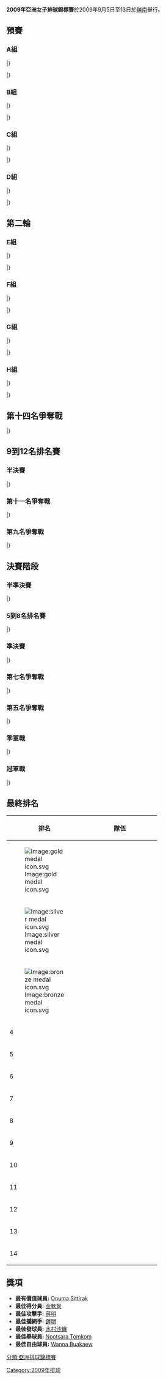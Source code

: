 {{Infobox FIVB tournament
| competition  = 亞洲女子排球錦標賽
| continent    = 亞洲
| gender       = Women
| year         = 2009
| logo         = 2009年亞洲女子排球錦標賽logo.jpg
| size         = 250px
| caption      = 
| host         = {{flag|VIE}}
| dates        = 9月5日–13日
| teams        = 14
| venues       = 1
| cities       = 1
| champions    = THA
| title_number = 1
| mvp          = {{flagicon|THA}} [[Onuma_Sittirak|Onuma Sittirak]]
| website      = 
| last         = 2007年亞洲女子排球錦標賽
| next         = 2011年亞洲女子排球錦標賽
}}
'''2009年亞洲女子排球錦標賽'''於2009年9月5日至13日於[[越南|越南]]舉行。

==預賽==
===A組===
{{Vb cl2 header}}
{{Vb cl2 team |p=1 |t={{vbw|VIE}} |mw=3 |ml=0 |spw=225 |spl=138 |sw=9 |sl=0 |bc=#ccffcc}}
{{Vb cl2 team |p=2 |t={{vbw|IRI}} |mw=2 |ml=1 |spw=215 |spl=213 |sw=6 |sl=4 |bc=#ccffcc}}
{{Vb cl2 team |p=3 |t={{vbw|AUS}} |mw=1 |ml=2 |spw=199 |spl=206 |sw=4 |sl=6}}
{{Vb cl2 team |p=4 |t={{vbw|SRI}} |mw=0 |ml=3 |spw=145 |spl=227 |sw=0 |sl=9}}
|}

{{Vb res start 5}}
{{Vb res 5|9月5日|16:00|'''{{vbw-rt|IRI}}'''|3–0|{{vbw|SRI}}|25–18|25–15|27–25|||77–58|[http://images.sport.org.cn/File/2009/09/05/2150441864.pdf P2]}}
{{Vb res 5|9月5日|19:00|'''{{vbw-rt|VIE}}'''|3–0|{{vbw|AUS}}|25–11|25–14|25–19|||75–44|[http://images.sport.org.cn/File/2009/09/06/1120029682.pdf P2]}}
{{Vb res 5|9月6日|10:00|'''{{vbw-rt|AUS}}'''|3–0|{{vbw|SRI}}|25–16|25–10|25–10|||75–36|[http://images.sport.org.cn/File/2009/09/06/1555541308.pdf P2]}}
{{Vb res 5|9月6日|20:00|'''{{vbw-rt|VIE}}'''|3–0|{{vbw|IRI}}|25–11|25–18|25–14|||75–43|[http://images.sport.org.cn/File/2009/09/07/0946547386.pdf P2]}}
{{Vb res 5|9月7日|12:00|'''{{vbw-rt|IRI}}'''|3–1|{{vbw|AUS}}|25–21|25–18|20–25|25–16||95–80|[http://images.sport.org.cn/File/2009/09/07/2314063493.pdf P2]}}
{{Vb res 5|9月7日|18:00|{{vbw-rt|SRI}}|0–3|'''{{vbw|VIE}}'''|13–25|17–25|21–25|||51–75|[http://images.sport.org.cn/File/2009/09/07/2312463829.pdf P2]}}
|}

===B組===
{{Vb cl2 header}}
{{Vb cl2 team |p=1 |t={{vbw|JPN}} |mw=2 |ml=0 |spw=150 |spl=63 |sw=6 |sl=0 |bc=#ccffcc}}
{{Vb cl2 team |p=2 |t={{vbw|TPE}} |mw=1 |ml=1 |spw=107 |spl=122 |sw=3 |sl=3 |bc=#ccffcc}}
{{Vb cl2 team |p=3 |t={{vbw|UZB}} |mw=0 |ml=2 |spw=78 |spl=150 |sw=0 |sl=6}}
|}

{{Vb res start 5}}
{{Vb res 5|9月5日|21:00|'''{{vbw-rt|JPN}}'''|3–0|{{vbw|TPE}}|25–13|25–10|25–9|||75–32|[http://images.sport.org.cn/File/2009/09/06/1126559599.pdf P2]}}
{{Vb res 5|9月6日|14:00|{{vbw-rt|UZB}}|0–3|'''{{vbw|JPN}}'''|7–25|18–25|6–25|||31–75|[http://images.sport.org.cn/File/2009/09/07/0947575784.pdf P2]}}
{{Vb res 5|9月7日|10:00|'''{{vbw-rt|TPE}}'''|3–0|{{vbw|UZB}}|25–19|25–7|25–21|||75–47|[http://images.sport.org.cn/File/2009/09/07/2314362456.pdf P2]}}
|}

===C組===
{{Vb cl2 header}}
{{Vb cl2 team |p=1 |t={{vbw|CHN}} |mw=2 |ml=0 |spw=150 |spl=74 |sw=6 |sl=0 |bc=#ccffcc}}
{{Vb cl2 team |p=2 |t={{vbw|KAZ}} |mw=1 |ml=1 |spw=125 |spl=115 |sw=3 |sl=3 |bc=#ccffcc}}
{{Vb cl2 team |p=3 |t={{vbw|HKG}} |mw=0 |ml=2 |spw=64 |spl=150 |sw=0 |sl=6}}
|}

{{Vb res start 5}}
{{Vb res 5|9月5日|14:00|'''{{vbw-rt|CHN}}'''|3–0|{{vbw|KAZ}}|25–14|25–17|25–19|||75–50|[http://images.sport.org.cn/File/2009/09/05/2149305176.pdf P2]}}
{{Vb res 5|9月6日|16:00|{{vbw-rt|HKG}}|0–3|'''{{vbw|KAZ}}'''|9–25|15–25|16–25|||40–75|[http://images.sport.org.cn/File/2009/09/07/0947429723.pdf P2]}}
{{Vb res 5|9月7日|14:00|'''{{vbw-rt|CHN}}'''|3–0|{{vbw|HKG}}|25–7|25–8|25–9|||75–24|[http://images.sport.org.cn/File/2009/09/07/2313378961.pdf P2]}}
|}

===D組===
{{Vb cl2 header}}
{{Vb cl2 team |p=1 |t={{vbw|KOR}} |mw=3 |ml=0 |spw=258 |spl=206 |sw=9 |sl=2 |bc=#ccffcc}}
{{Vb cl2 team |p=2 |t={{vbw|THA}} |mw=2 |ml=1 |spw=256 |spl=183 |sw=8 |sl=3 |bc=#ccffcc}}
{{Vb cl2 team |p=3 |t={{vbw|IND}} |mw=1 |ml=2 |spw=197 |spl=249 |sw=3 |sl=8}}
{{Vb cl2 team |p=4 |t={{vbw|INA}} |mw=0 |ml=3 |spw=183 |spl=256 |sw=2 |sl=9}}
|}

{{Vb res start 5}}
{{Vb res 5|9月5日|10:00|{{vbw-rt|INA}}|0–3|'''{{vbw|KOR}}'''|14–25|15–25|18–25|||47–75|[http://images.sport.org.cn/File/2009/09/05/2147113769.pdf P2]}}
{{Vb res 5|9月5日|12:00|{{vbw-rt|IND}}|0–3|'''{{vbw|THA}}'''|10–25|15–25|13–25|||38–75|[http://images.sport.org.cn/File/2009/09/05/2148313620.pdf P2]}}
{{Vb res 5|9月6日|12:00|'''{{vbw-rt|IND}}'''|3–2|{{vbw|INA}}|17–25|24–26|25–22|25–17|15–8|106–98|[http://images.sport.org.cn/File/2009/09/06/1556245098.pdf P2]}}
{{Vb res 5|9月6日|18:00|{{vbw-rt|THA}}|2–3|'''{{vbw|KOR}}'''|23–25|21–25|25–19|25–23|12–15|106–107|[http://images.sport.org.cn/File/2009/09/07/0947197139.pdf P2]}}
{{Vb res 5|9月7日|16:00|{{vbw-rt|INA}}|0–3|'''{{vbw|THA}}'''|8–25|11–25|19–25|||38–75|[http://images.sport.org.cn/File/2009/09/07/2313154857.pdf P2]}}
{{Vb res 5|9月7日|20:00|'''{{vbw-rt|KOR}}'''|3–0|{{vbw|IND}}|25–9|26–24|25–20|||76–53|[http://images.sport.org.cn/File/2009/09/07/2312129785.pdf P2]}}
|}

==第二輪==


===E組===
{{Vb cl2 header}}
{{Vb cl2 team |p=1 |t={{vbw|CHN}} |mw=3 |ml=0 |spw=225 |spl=127 |sw=9 |sl=0 |bc=#ccffcc}}
{{Vb cl2 team |p=2 |t={{vbw|KAZ}} |mw=2 |ml=1 |spw=225 |spl=195 |sw=6 |sl=4 |bc=#ccffcc}}
{{Vb cl2 team |p=3 |t={{vbw|VIE}} |mw=1 |ml=2 |spw=192 |spl=218 |sw=4 |sl=6 |bc=#ccffcc}}
{{Vb cl2 team |p=4 |t={{vbw|IRI}} |mw=0 |ml=3 |spw=123 |spl=225 |sw=0 |sl=9 |bc=#ccffcc}}
|}

{{Vb res start 5}}
{{Vb res 5|9月9日|14:00|'''{{vbw-rt|CHN}}'''|3–0|{{vbw|IRI}}|25–11|25–18|25–11|||75–40|[http://images.sport.org.cn/File/2009/09/10/1306302478.pdf P2]}}
{{Vb res 5|9月9日|18:00|{{vbw-rt|VIE}}|1–3|'''{{vbw|KAZ}}'''|13–25|25–27|25–23|17–25||80–100|[http://images.sport.org.cn/File/2009/09/10/1306474964.pdf P2]}}
{{Vb res 5|9月10日|18:00|{{vbw-rt|IRI}}|0–3|'''{{vbw|KAZ}}'''|16–25|9–25|15–25|||40–75|[http://images.sport.org.cn/File/2009/09/11/1119315710.pdf P2]}}
{{Vb res 5|9月10日|20:00|{{vbw-rt|VIE}}|0–3|'''{{vbw|CHN}}'''|15–25|10–25|12–25|||37–75|[http://images.sport.org.cn/File/2009/09/11/0958177572.pdf P2]}}
|}

===F組===
{{Vb cl2 header}}
{{Vb cl2 team |p=1 |t={{vbw|JPN}} |mw=3 |ml=0 |spw=248 |spl=162 |sw=9 |sl=1 |bc=#ccffcc}}
{{Vb cl2 team |p=2 |t={{vbw|KOR}} |mw=2 |ml=1 |spw=261 |spl=255 |sw=7 |sl=5 |bc=#ccffcc}}
{{Vb cl2 team |p=3 |t={{vbw|THA}} |mw=1 |ml=2 |spw=232 |spl=220 |sw=5 |sl=6 |bc=#ccffcc}}
{{Vb cl2 team |p=4 |t={{vbw|TPE}} |mw=0 |ml=3 |spw=121 |spl=225 |sw=0 |sl=9 |bc=#ccffcc}}
|}

{{Vb res start 5}}
{{Vb res 5|9月9日|16:00|'''{{vbw-rt|JPN}}'''|3–0|{{vbw|THA}}|25–16|25–15|25–20|||75–51|[http://images.sport.org.cn/File/2009/09/10/1307127559.pdf P2]}}
{{Vb res 5|9月9日|20:00|'''{{vbw-rt|KOR}}'''|3–0|{{vbw|TPE}}|25–14|25–16|25–21|||75–51|[http://images.sport.org.cn/File/2009/09/10/1307443113.pdf P2]}}
{{Vb res 5|9月10日|14:00|'''{{vbw-rt|JPN}}'''|3–1|{{vbw|KOR}}|25–13|23–25|25–20|25–21||98–79|[http://images.sport.org.cn/File/2009/09/11/0957239724.pdf P2]}}
{{Vb res 5|9月10日|16:00|{{vbw-rt|TPE}}|0–3|'''{{vbw|THA}}'''|16–25|9–25|13–25|||38–75|[http://images.sport.org.cn/File/2009/09/11/0957475336.pdf P2]}}
|}

===G組===
{{Vb cl2 header}}
{{Vb cl2 team |p=1 |t={{vbw|AUS}} |mw=2 |ml=0 |spw=179 |spl=135 |sw=6 |sl=2 |bc=#dfefff}}
{{Vb cl2 team |p=2 |t={{vbw|HKG}} |mw=1 |ml=1 |spw=178 |spl=177 |sw=5 |sl=3 |bc=#dfefff}}
{{Vb cl2 team |p=3 |t={{vbw|SRI}} |mw=0 |ml=2 |spw=109 |spl=154 |sw=0 |sl=6}}
|}

{{Vb res start 5}}
{{Vb res 5|9月9日|10:00|'''{{vbw-rt|HKG}}'''|3–0|{{vbw|SRI}}|26–24|25–23|28–26|||79–73|[http://images.sport.org.cn/File/2009/09/10/1305438970.pdf P2]}}
{{Vb res 5|9月10日|10:00|'''{{vbw-rt|AUS}}'''|3–2|{{vbw|HKG}}|25–23|25–14|18–25|21–25|15–12|104–99|[http://images.sport.org.cn/File/2009/09/10/1514217583.pdf P2]}}
|}

===H組===
{{Vb cl2 header}}
{{Vb cl2 team |p=1 |t={{vbw|IND}} |mw=2 |ml=0 |spw=216 |spl=198 |sw=6 |sl=4 |bc=#dfefff}}
{{Vb cl2 team |p=2 |t={{vbw|UZB}} |mw=1 |ml=1 |spw=216 |spl=217 |sw=5 |sl=5 |bc=#dfefff}}
{{Vb cl2 team |p=3 |t={{vbw|INA}} |mw=0 |ml=2 |spw=205 |spl=222 |sw=4 |sl=6}}
|}

{{Vb res start 5}}
{{Vb res 5|09 Sep|12:00|'''{{vbw-rt|UZB}}'''|3–2|{{vbw|INA}}|33–35|25–21|18–25|25–13|15–13|116–107|[http://images.sport.org.cn/File/2009/09/10/1306119812.pdf P2]}}
{{Vb res 5|10 Sep|12:00|{{vbw-rt|UZB}}|2–3|'''{{vbw|IND}}'''|25–19|17–25|25–22|16–25|17–19|100–110|[http://images.sport.org.cn/File/2009/09/11/1506549674.pdf P2]}}
|}


==第十四名爭奪戰==
{{Vb res start 5}}
{{Vb res 5|9月13日|10:00|{{vbw-rt|SRI}}|1–3|'''{{vbw|INA}}'''|17–25|25–22|17–25|18–25||77–97|[http://images.sport.org.cn/File/2009/09/13/1311297761.pdf P2]}}
|}

==9到12名排名賽==
{{Round4-with third
|RD1=9到12名排名賽
|RD2=第九名爭奪戰
|Consol=第十一名爭奪戰
<!--Date-Place|Team 1|Score 1|Team 2|Score 2 -->
|9月11日 – [[河內市|河內市]]|'''{{vbw|AUS}}'''|'''3'''|{{vbw|UZB}}|0
|9月11日 – [[河內市|河內市]]|{{vbw|IND}}|2|'''{{vbw|HKG}}'''|'''3'''
|9月12日 – [[河內市|河內市]]|'''{{vbw|AUS}}'''|'''3'''|{{vbw|HKG}}|0
|9月12日 – [[河內市|河內市]]|{{vbw|UZB}}|0|'''{{vbw|IND}}'''|'''3'''
}}

===半決賽===
{{Vb res start 5}}
{{Vb res 5|9月11日|10:00|'''{{vbw-rt|AUS}}'''|3–0|{{vbw|UZB}}|25–18|25–19|25–14|||75–51|[http://images.sport.org.cn/File/2009/09/11/1507127888.pdf P2]}}
{{Vb res 5|9月11日|12:00|{{vbw-rt|IND}}|2–3|'''{{vbw|HKG}}'''|22–25|17–25|25–21|25–15|12–15|101–101|[http://images.sport.org.cn/File/2009/09/11/1620076501.pdf P2]}}
|}

===第十一名爭奪戰===
{{Vb res start 5}}
{{Vb res 5|9月12日|10:00|{{vbw-rt|UZB}}|0–3|'''{{vbw|IND}}'''|21–25|16–25|15–25|||52–75|[http://images.sport.org.cn/File/2009/09/12/1416389748.pdf P2]}}
|}

===第九名爭奪戰===
{{Vb res start 5}}
{{Vb res 5|9月12日|12:00|'''{{vbw-rt|AUS}}'''|3–0|{{vbw|HKG}}|25–23|25–18|25–11|||75–52|[http://images.sport.org.cn/File/2009/09/12/1926254670.pdf P2]}}
|}


==決賽階段==
{{Round8-with third
|RD1=半準決賽
|RD2=準決賽
|RD3=決賽
|Consol=季軍戰
<!--Date-Place|Team 1|Score 1|Team 2|Score 2 -->
|9月11日 – [[河內市|河內市]]|'''{{vbw|CHN}}'''|'''3'''|{{vbw|TPE}}|0
|9月11日 – [[河內市|河內市]]|'''{{vbw|KOR}}'''|'''3'''|{{vbw|VIE}}|0
|9月11日 – [[河內市|河內市]]|'''{{vbw|JPN}}'''|'''3'''|{{vbw|IRI}}|0
|9月11日 – [[河內市|河內市]]|{{vbw|KAZ}}|1|'''{{vbw|THA}}'''|'''3'''
<!--semi finals  -->
|9月12日 – [[河內市|河內市]]|'''{{vbw|CHN}}'''|'''3'''|{{vbw|KOR}}|1
|9月12日 – [[河內市|河內市]]|{{vbw|JPN}}|1|'''{{vbw|THA}}'''|'''3'''
<!--final  -->
|9月13日 – [[河內市|河內市]]|{{vbw|CHN}}|1|'''{{vbw|THA}}'''|'''3'''
<!--third place -->
|9月13日 – [[河內市|河內市]]|{{vbw|KOR}}|0|'''{{vbw|JPN}}'''|'''3'''
}}

{{Round4-with third
|RD1=5到8名排名賽
|RD2=第五名爭奪戰
|Consol=第七名爭奪戰
<!--Date-Place|Team 1|Score 1|Team 2|Score 2 -->
|9月12日 – [[河內市|河內市]]|'''{{vbw|TPE}}'''|'''3'''|{{vbw|VIE}}|1
|9月12日 – [[河內市|河內市]]|{{vbw|IRI}}|0|'''{{vbw|KAZ}}'''|'''3'''
<!--final  -->
|9月13日 – [[河內市|河內市]]|{{vbw|TPE}}|0|'''{{vbw|KAZ}}'''|'''3'''
<!--third place -->
|9月13日 – [[河內市|河內市]]|'''{{vbw|VIE}}'''|'''3'''|{{vbw|IRI}}|0
}}

===半準決賽===
{{Vb res start 5}}
{{Vb res 5|9月11日|14:00|'''{{vbw-rt|CHN}}'''|3–0|{{vbw|TPE}}|25–16|25–9|25–14|||75–39|[http://images.sport.org.cn/File/2009/09/11/1729337905.pdf P2]}}
{{Vb res 5|9月11日|16:00|'''{{vbw-rt|JPN}}'''|3–0|{{vbw|IRI}}|25–11|25–6|25–7|||75–24|[http://images.sport.org.cn/File/2009/09/11/2325229946.pdf P2]}}
{{Vb res 5|9月11日|18:00|{{vbw-rt|KAZ}}|1–3|'''{{vbw|THA}}'''|25–27|21–25|26–24|22–25||94–101|[http://images.sport.org.cn/File/2009/09/11/2325457810.pdf P2]}}
{{Vb res 5|9月11日|20:00|'''{{vbw-rt|KOR}}'''|3–0|{{vbw|VIE}}|25–20|25–21|25–18|||75–59|[http://images.sport.org.cn/File/2009/09/12/1045249542.pdf P2]}}
|}

===5到8名排名賽===
{{Vb res start 5}}
{{Vb res 5|9月12日|14:00|{{vbw-rt|IRI}}|0–3|'''{{vbw|KAZ}}'''|11–25|20–25|14–25|||45–75|[http://images.sport.org.cn/File/2009/09/12/1927208145.pdf P2]}}
{{Vb res 5|9月12日|18:00|'''{{vbw-rt|TPE}}'''|3–1|{{vbw|VIE}}|23–25|25–20|25–21|25–22||98–88|[http://images.sport.org.cn/File/2009/09/12/2200153363.pdf P2]}}
|}

===準決賽===
{{Vb res start 5}}
{{Vb res 5|9月12日|16:00|{{vbw-rt|JPN}}|1–3|'''{{vbw|THA}}'''|25–20|13–25|23–25|21–25||82–95|[http://images.sport.org.cn/File/2009/09/12/1936475879.pdf P2]}}
{{Vb res 5|9月12日|20:00|'''{{vbw-rt|CHN}}'''|3–1|{{vbw|KOR}}|25–18|25–19|21–25|25–14||96–76|[http://images.sport.org.cn/File/2009/09/13/1029354017.pdf P2]}}
|}

===第七名爭奪戰===
{{Vb res start 5}}
{{Vb res 5|9月13日|15:00|'''{{vbw-rt|VIE}}'''|3–0|{{vbw|IRI}}|25–16|25–16|25–22|||75–54|[http://images.sport.org.cn/File/2009/09/13/1735565676.pdf P2]}}
|}

===第五名爭奪戰===
{{Vb res start 5}}
{{Vb res 5|9月13日|12:30|{{vbw-rt|TPE}}|0–3|'''{{vbw|KAZ}}'''|23–25|21–25|15–25|||59–75|[http://images.sport.org.cn/File/2009/09/13/1736199159.pdf P2]}}
|}

===季軍戰===
{{Vb res start 5}}
{{Vb res 5|9月13日|17:30|{{vbw-rt|KOR}}|0–3|'''{{vbw|JPN}}'''|16–25|15–25|18–25|||49–75|[http://images.sport.org.cn/File/2009/09/14/1732273343.pdf P2]}}
|}

===冠軍戰===
{{Vb res start 5}}
{{Vb res 5|9月13日|20:00|{{vbw-rt|CHN}}|1–3|'''{{vbw|THA}}'''|25–20|19–25|19–25|23–25||86–95|[http://images.sport.org.cn/File/2009/09/14/0911506231.pdf P2]}}
|}

==最終排名==
{{col-begin}}
{{col-2}}
{| class="wikitable" style="text-align: center;"
!width=40|排名
!width=180|隊伍
|-
| [[Image:gold_medal_icon.svg|Image:gold medal icon.svg]]
| align="left"|{{vbw|THA}}
|-
| [[Image:silver_medal_icon.svg|Image:silver medal icon.svg]]
| align="left"|{{vbw|CHN}}
|-
| [[Image:bronze_medal_icon.svg|Image:bronze medal icon.svg]]
| align="left"|{{vbw|JPN}}
|-
| 4
| align="left"|{{vbw|KOR}}
|-
| 5
| align="left"|{{vbw|KAZ}}
|-
| 6
| align="left"|{{vbw|TPE}}
|-
| 7
| align="left"|{{vbw|VIE}}
|-
| 8
| align="left"|{{vbw|IRI}}
|-
| 9
| align="left"|{{vbw|AUS}}
|-
| 10
| align="left"|{{vbw|HKG}}
|-
| 11
| align="left"|{{vbw|IND}}
|-
| 12
| align="left"|{{vbw|UZB}}
|-
| 13
| align="left"|{{vbw|INA}}
|-
| 14
| align="left"|{{vbw|SRI}}
|}
{{col-end}}

==獎項==
{{winners|vbw|2009年亞洲女子排球錦標賽|THA|一}}
*'''最有價值球員:''' {{flagicon|THA}} [[Onuma_Sittirak|Onuma Sittirak]]
*'''最佳得分員:''' {{flagicon|KOR}} [[金軟景|金軟景]]
*'''最佳攻擊手:''' {{flagicon|CHN}} [[薛明_(排球運動員)|薛明]]
*'''最佳攔網手:''' {{flagicon|CHN}} [[薛明_(排球運動員)|薛明]]
*'''最佳發球員:''' {{flagicon|JPN}} [[木村沙織|木村沙織]]
*'''最佳舉球員:''' {{flagicon|THA}} [[Nootsara_Tomkom|Nootsara Tomkom]]
*'''最佳自由球員:''' {{flagicon|THA}} [[Wanna_Buakaew|Wanna Buakaew]]


{{亞洲排球錦標賽}}

[[分類:亞洲排球錦標賽|分類:亞洲排球錦標賽]]
[[Category:2009年排球|Category:2009年排球]]